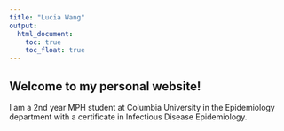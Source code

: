 ```yaml
---
title: "Lucia Wang"
output: 
  html_document:
    toc: true
    toc_float: true
---
```


## Welcome to my personal website!

I am a 2nd year MPH student at Columbia University in the Epidemiology department with a certificate in Infectious Disease Epidemiology. 
